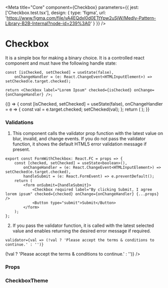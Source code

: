 
<Meta
    title="Core"
    component={Checkbox}
    parameters={{
        jest: ['Checkbox.test.tsx'],
        design: {
            type: 'figma',
            url: 'https://www.figma.com/file/vA4EQdxl0d0ETtYpw2uSjW/Medly-Pattern-Library-B2B-Internal?node-id=239%3A0'
        }
    }}
/>

# Checkbox

It is a simple box for making a binary choice. It is a controlled react component and must have the following handle state:

```tsx
const [isChecked, setChecked] = useState(false),
    onChangeHandler = (e: React.ChangeEvent<HTMLInputElement>) => setChecked(e.target.checked);

return <Checkbox label="Lorem Ipsum" checked={isChecked} onChange={onChangeHandler} />;
```

<Preview withToolbar>
    <Story name="Checkbox">
        {() => {
            const [isChecked, setChecked] = useState(false),
                onChangeHandler = e => {
                    const val = e.target.checked;
                    setChecked(val);
                };
            return (
                <Checkbox
                    name="fruit"
                    size={select('Size', sizes, 'S')}
                    label={text('Label', 'A simple checkbox with label')}
                    disabled={boolean('Disabled', false)}
                    hasError={boolean('Error', false)}
                    required={boolean('Required', false)}
                    fullWidth={boolean('Full Width', false)}
                    indeterminate={boolean('Indeterminate', false)}
                    labelPosition={select('Label Position', labelPositions, 'right')}
                    errorText={text('Error Text', '')}
                    checked={isChecked}
                    onChange={onChangeHandler}
                />
            );
        }}
    </Story>
</Preview>

### Validations

1. This component calls the validator prop function with the latest value on blur, invalid, and change events. If you do not pass the validator function, it shows the default HTML5 error validation message if present.

```tsx
export const FormWithCheckbox: React.FC = props => {
    const [checked, setChecked] = useState<boolean>(),
        onChangeHandler = (e: React.ChangeEvent<HTMLInputElement>) => setChecked(e.target.checked),
        handleSubmit = (e: React.FormEvent) => e.preventDefault();
    return (
        <form onSubmit={handleSubmit}>
            <Checkbox required label="By clicking Submit, I agree lorem ipsum" checked={checked} onChange={onChangeHandler} {...props} />
            <Button type="submit">Submit</Button>
        </form>
    );
};
```

<Preview withToolbar>
    <FormWithCheckbox />
</Preview>

2. If you pass the validator function, it is called with the latest selected value and enables returning the desired error message if required.

```tsx
validator={val => (!val ? 'Please accept the terms & conditions to continue.' : '')}
```

<Preview withToolbar>
    <FormWithCheckbox
        label="By clicking Submit, I agree lorem"
        validator={val => (!val ? 'Please accept the terms & conditions to continue.' : '')}
    />
</Preview>

### Props

<Props of={Checkbox} />

### CheckboxTheme

<Props of={ThemeInterface} />
